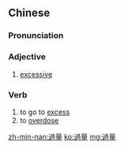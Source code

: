 {{also|过量}}
==Chinese==
{{zh-forms|s=过量}}

===Pronunciation===
{{zh-pron
|m=guòliàng
|c=gwo3 loeng6
|mn=kòe-liōng/kè-liōng
|cat=a,v
}}

===Adjective===
{{zh-adj}}

# [[excessive]]

===Verb===
{{zh-verb}}

# to go to [[excess]]
# to [[overdose]]

[[zh-min-nan:過量]]
[[ko:過量]]
[[mg:過量]]